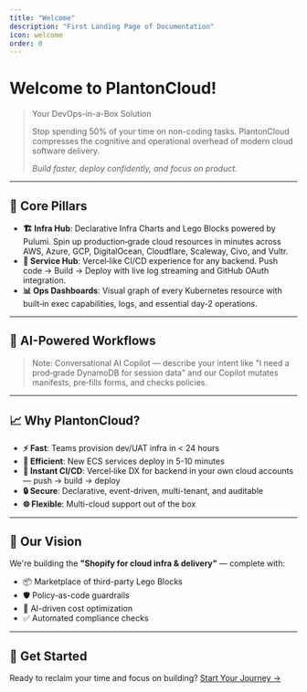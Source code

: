 ```yaml
---
title: "Welcome"
description: "First Landing Page of Documentation"
icon: welcome
order: 0
---
```


# Welcome to PlantonCloud!

> Your DevOps-in-a-Box Solution
>
> Stop spending 50% of your time on non-coding tasks. PlantonCloud compresses the cognitive and operational overhead of modern cloud software delivery.
>
> _Build faster, deploy confidently, and focus on product._

---

## 🚀 Core Pillars

- **🏗️ Infra Hub**: Declarative Infra Charts and Lego Blocks powered by Pulumi. Spin up production‑grade cloud resources in minutes across AWS, Azure, GCP, DigitalOcean, Cloudflare, Scaleway, Civo, and Vultr.
- **🚢 Service Hub**: Vercel‑like CI/CD experience for any backend. Push code → Build → Deploy with live log streaming and GitHub OAuth integration.
- **📊 Ops Dashboards**: Visual graph of every Kubernetes resource with built‑in exec capabilities, logs, and essential day‑2 operations.

---

## 🤖 AI-Powered Workflows

> Note: Conversational AI Copilot — describe your intent like "I need a prod‑grade DynamoDB for session data" and our Copilot mutates manifests, pre‑fills forms, and checks policies.

---

## 📈 Why PlantonCloud?

- **⚡ Fast**: Teams provision dev/UAT infra in < 24 hours
- **🎯 Efficient**: New ECS services deploy in 5-10 minutes
- **🚀 Instant CI/CD**: Vercel‑like DX for backend in your own cloud accounts — push → build → deploy
- **🔒 Secure**: Declarative, event-driven, multi-tenant, and auditable
- **🌐 Flexible**: Multi-cloud support out of the box

---

## 🎯 Our Vision

We're building the **"Shopify for cloud infra & delivery"** — complete with:
- 📦 Marketplace of third-party Lego Blocks
- 🛡️ Policy-as-code guardrails
- 🤖 AI-driven cost optimization
- ✅ Automated compliance checks

---

## 🚀 Get Started

Ready to reclaim your time and focus on building? [Start Your Journey →](/docs/getting-started)